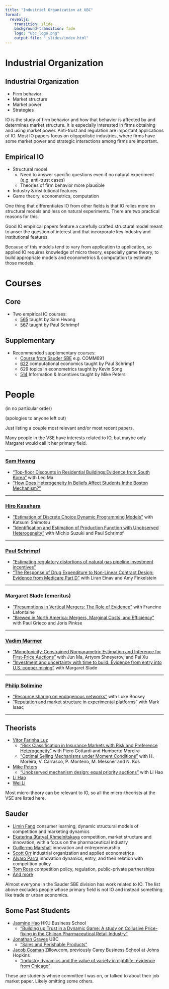 ```yaml
---
title: "Industrial Organization at UBC"
format:
  revealjs:
    transition: slide
    background-transition: fade
    logo: "ubc_logo.png"
    output-file: "_slides/index.html"
---
```


# Industrial Organization

## Industrial Organization

- Firm behavior
- Market structure
- Market power
- Strategies

::: {.notes}

IO is the study of firm behavior and how that behavior is affected by
and determines market structure. It is especially interested in firms
obtaining and using market power. Anti-trust and regulation are
important applications of IO. Most IO papers focus on oligopolistic
industries, where firms have some market power and strategic
interactions among firms are important.

:::



## Empirical IO

- Structural model
  - Need to answer specific questions even if no natural experiment (e.g. anti-trust cases)
  - Theories of firm behavior more plausible
- Industry & institutional features
- Game theory, econometrics, computation

::: {.notes}

One thing that differentiates IO from other fields is that IO relies
more on structural models and less on natural experiments. There are
two practical reasons for this.

Good IO empirical papers feature a carefully crafted structural model
meant to anser the question of interest and that incorporate key
industry and institutional features.

Because of this models tend to vary from application to application,
so applied IO requires knowledge of micro theory, especially game
theory, to build appropriate models and econometrics & computation to
estimate those models.

:::

# Courses

## Core

- Two empirical IO courses:
  - [565](https://www.dropbox.com/s/q9rqxhr0ezpn2td/syllabus_2020.docx?dl=0) taught by Sam Hwang
  - [567](https://faculty.arts.ubc.ca/pschrimpf/565/index.html) taught by Paul Schrimpf

## Supplementary

- Recommended supplementary courses:
  - [Course from Sauder SBE](https://www.sauder.ubc.ca/programs/phd/phd-business-administration/specializations/strategy-and-business-economics) e.g. COMM691
  - [622](https://github.com/ubcecon/ECON622) computational economics taught by Paul Schrimpf
  - 629 topics in econometrics taught by Kevin Song
  - [514](https://montoya.econ.ubc.ca/Econ514/incetives.md) Information & Incentives taught by Mike Peters



# People

(in no particular order)

(apologies to anyone left out)

::: {.notes}

Just listing a couple most relevant and/or most recent papers.

Many people in the VSE have interests related to IO, but maybe only
Margaret would call it her primary field.

:::

---

### [Sam Hwang](https://sites.google.com/site/samilmyounghwang/welcome)

- ["Top-floor Discounts in Residential Buildings:Evidence from South Korea"](https://www.dropbox.com/s/vme3h0e44q5sh6a/vertical_formatted.pdf?dl=0) with Leo Ma
- ["How Does Heterogeneity In Beliefs Affect Students Inthe Boston Mechanism?"](https://www.dropbox.com/s/o0uw8uocxvi5ubt/aej.pdf?dl=0)

---

### [Hiro Kasahara](https://hkasahar.arts.ubc.ca/publications/)

- ["Estimation of Discrete Choice Dynamic Programming Models"](http://hkasahara.sites.olt.ubc.ca/files/2020/11/nakahara_final.pdf) with Katsumi Shimotsu
- ["Identification and Estimation of Production Function with Unobserved Heterogeneity"](http://hkasahara.sites.olt.ubc.ca/files/2021/01/slides_productivity_July2020_short.pdf)
  with Michio Suzuki and Paul Schrimpf

---

### [Paul Schrimpf](https://faculty.arts.ubc.ca/pschrimpf/research.html)

- ["Estimating regulatory distortions of natural gas pipeline investment incentives"](https://faculty.arts.ubc.ca/pschrimpf/research/gasSlides.pdf)
- ["The Response of Drug Expenditure to Non-Linear Contract Design: Evidence from Medicare Part D"](https://faculty.arts.ubc.ca/pschrimpf/research/QJE2015.pdf) with Liran Einav and Amy Finkelstein

---

### [Margaret Slade (emeritus)](https://economics.ubc.ca/faculty-and-staff/margaret-slade/)

- ["Presumptions in Vertical Mergers: The Role of Evidence"](https://econ2017.sites.olt.ubc.ca/files/2021/04/PresumptionsInTheVerticalMergers_Paper_Slade_Jan2021.pdf) with Francine Lafontaine
- ["Brewed in North America: Mergers, Marginal Costs, and Efficiency"](https://econ2017.sites.olt.ubc.ca/files/2017/11/pdf_paper_margaret-slade-brewing.pdf) with Paul Grieco and Joris Pinkse

---

### [Vadim Marmer](https://economics.ubc.ca/faculty-and-staff/vadim-marmer/)

- ["Monotonicity-Constrained Nonparametric Estimation and Inference for First-Price Auctions"](https://arxiv.org/abs/1909.12974) with Jun Ma, Artyom Shneyerov, and Pai Xu
- ["Investment and uncertainty with time to build: Evidence from entry into U.S. copper mining"](https://www.sciencedirect.com/science/article/pii/S016518891830280X?via%3Dihub) with Margaret Slade

---

### [Philip Solimine](https://www.psolimine.net/)

- ["Resource sharing on endogenous networks"](https://myweb.fsu.edu/ps12e/jmp.pdf) with Luke Boosey
- ["Reputation and market structure in experimental platforms"](https://coss.fsu.edu/econpapers/wpaper/wp2021_08_01.pdf) with Mark Isaac

---


## Theorists

::: {.r-fit-text}

- [Vitor Farinha Luz](https://economics.ubc.ca/faculty-and-staff/vitor-farinha-luz/)
    - ["Risk Classification in Insurance Markets with Risk and Preference Heterogeneity"](https://www.dropbox.com/s/ck0v1e05nf11vlj/FGM_Multidimensional_insurance_site.pdf?raw=1) with Piero Gottardi and Humberto Moreira
    - ["Optimal Selling Mechanisms under Moment Conditions"](https://www.sciencedirect.com/science/article/pii/S0022053118301637) with H. Moreira, V. Carrasco, P. Monteiro, M. Messner and N. Kos
- [Mike Peters](https://montoya.econ.ubc.ca/)
    - ["Unobserved mechanism design: equal priority auctions"](https://montoya.econ.ubc.ca/wp/unobserved_mechanisms/equal_priority_auctions.pdf) with Li Hao
- [Li Hao](https://economics.ubc.ca/faculty-and-staff/li-hao/)
- [Wei Li](https://economics.ubc.ca/faculty-and-staff/wei-li/)

:::

::: {.notes}

Most micro-theory can be relevant to IO, so all the micro-theorists at
the VSE are listed here.

:::

## Sauder

::: {.r-fit-text}

- [Limin Fang](https://sites.google.com/site/fangliminecon/home)  consumer learning, dynamic structural models of competition and marketing dynamics
- [Ekaterina (Katya) Khmelnitskaya](https://sites.google.com/view/ekaterinakhmelnitskaya) competition, market structure and innovation, with a focus on the pharmaceutical industry
- [Guillermo Marshall](https://g-marshall.github.io/) innovation and entrepreneurship
- [Scott Orr](https://sites.google.com/site/pscottorr/papers) industrial organization and applied econometrics
- [Alvaro Parra](http://blogs.ubc.ca/alvaroparra/) innovation dynamics, entry, and their relation with competition policy
- [Tom Ross](http://blogs.ubc.ca/tomross/) competition policy, regulation, public-private partnerships
- [And more](https://www.sauder.ubc.ca/thought-leadership/divisions/strategy-and-business-economics/people)

:::

::: {.notes}

Almost everyone in the Sauder SBE division has work related to IO. The
list above excludes people whose primary field is not IO and instead
something like trade or urban economics.

:::


## Some Past Students

- [Jasmine Hao](http://jasminehao.com/) HKU Business School
  - ["Building up Trust in a Dynamic Game: A study on Collusive Price-fixing in the Chilean Pharmaceutical Retail Industry"](http://jasminehao.com/files/CollusionDynamic.pdf)
- [Jonathan Graves](https://jonathanlgraves.arts.ubc.ca/economics/) UBC
  - ["Sales and Perishable Products"]()
- [Jacob Cosman](https://jacobcosman.ca/research/) Zillow.com, previously Carey Business School at Johns Hopkins
  - ["Industry dynamics and the value of variety in nightlife: evidence from Chicago"](https://jacobcosman.ca/wp-content/uploads/2017/05/job_market_paper.pdf)


::: {.notes}

These are students whose committee I was on, or talked to about their
job market paper. Likely omitting some others.

:::
